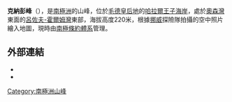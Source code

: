 {{coord|69|27|S|39|40|E|source:GNIS|display=title}}

'''克納彭峰'''（{{lang-nn|Knappen i Dronning Maud Land}}），是[[南極洲|南極洲]]的山峰，位於[[毛德皇后地|毛德皇后地]]的[[哈拉爾王子海岸|哈拉爾王子海岸]]，處於[[奧森灣|奧森灣]]東面的[[呂佐夫-霍爾姆灣|呂佐夫-霍爾姆灣]]東部，海拔高度220米，根據[[挪威|挪威]]探險隊拍攝的空中照片繪入地圖，現時由[[南極條約體系|南極條約體系]]管理。

==外部連結==
*{{cite gnis | type = antarid | id = 8064| name = Knappen Peak | accessdate = 2013-05-10}}
*{{usgs-gazetteer|id=8064}}

{{Antarctica-geo-stub}}
[[Category:南極洲山峰|Category:南極洲山峰]]
